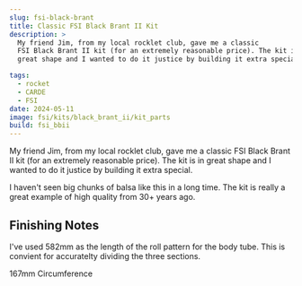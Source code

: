 ```yaml
---
slug: fsi-black-brant
title: Classic FSI Black Brant II Kit
description: >
  My friend Jim, from my local rocklet club, gave me a classic 
  FSI Black Brant II kit (for an extremely reasonable price). The kit is in
  great shape and I wanted to do it justice by building it extra special.

tags:
  - rocket
  - CARDE
  - FSI
date: 2024-05-11
image: fsi/kits/black_brant_ii/kit_parts
build: fsi_bbii
---
```


My friend Jim, from my local rocklet club, gave me a classic 
FSI Black Brant II kit (for an extremely reasonable price). The kit is in
great shape and I wanted to do it justice by building it extra special.

<BlogImage src='fsi/kits/black_brant_ii/kit_parts' width='640' height='480' />

I haven't seen big chunks of balsa like this in a long time. The kit is really
a great example of high quality from 30+ years ago.

## Finishing Notes

I've used 582mm as the length of the roll pattern for the body tube. This is
convient for accuratelty dividing the three sections.

167mm Circumference
